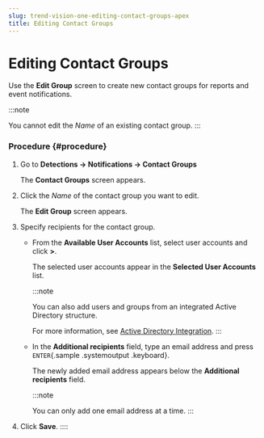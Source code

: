 ```yaml
---
slug: trend-vision-one-editing-contact-groups-apex
title: Editing Contact Groups
---
```

# Editing Contact Groups

Use the **Edit Group** screen to create new contact groups for reports and event notifications.

:::note

You cannot edit the *Name* of an existing contact group.
:::

### Procedure {#procedure}

1.  Go to **Detections → Notifications → Contact Groups**

    The **Contact Groups** screen appears.

2.  Click the *Name* of the contact group you want to edit.

    The **Edit Group** screen appears.

3.  Specify recipients for the contact group.

    - From the **Available User Accounts** list, select user accounts and click **\>**.

      The selected user accounts appear in the **Selected User Accounts** list.

      :::note

      You can also add users and groups from an integrated Active Directory structure.

      For more information, see [Active Directory Integration](active-directory-integration-apex.mdx).
      :::

    - In the **Additional recipients** field, type an email address and press `ENTER`{.sample .systemoutput .keyboard}.

      The newly added email address appears below the **Additional recipients** field.

      :::note

      You can only add one email address at a time.
      :::

4.  Click **Save**.
::::
